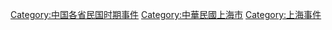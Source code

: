 [[Category:中国各省民国时期事件|Category:中国各省民国时期事件]]
[[Category:中華民國上海市|Category:中華民國上海市]]
[[Category:上海事件|Category:上海事件]]